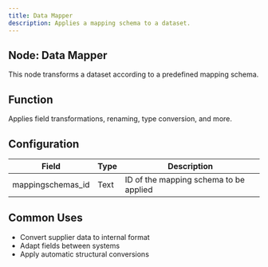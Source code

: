 ```yaml
---
title: Data Mapper
description: Applies a mapping schema to a dataset.
---
```


## Node: Data Mapper

This node transforms a dataset according to a predefined mapping schema.

## Function
Applies field transformations, renaming, type conversion, and more.

## Configuration

| Field              | Type   | Description                                 |
|--------------------|--------|---------------------------------------------|
| mappingschemas_id  | Text   | ID of the mapping schema to be applied      |

## Common Uses
- Convert supplier data to internal format
- Adapt fields between systems
- Apply automatic structural conversions

